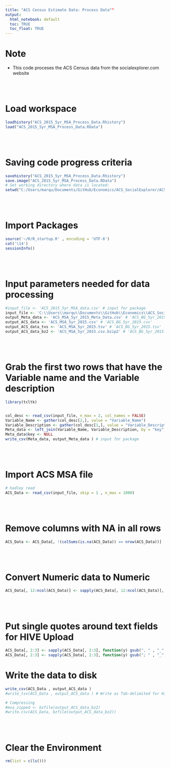 ```yaml
---
title: "ACS Census Estimate Data: Process Data""
output: 
  html_notebook: default
  toc: TRUE
  toc_float: TRUE
---
```


# Note
  - This code proceses the ACS Census data from the socialexplorer.com website

<br> </br>

# Load workspace
```r
loadhistory("ACS_2015_5yr_MSA_Process_Data.Rhistory")
load("ACS_2015_5yr_MSA_Process_Data.RData")
```
<br> </br>

# Saving code progress criteria

```r

savehistory("ACS_2015_5yr_MSA_Process_Data.Rhistory")
save.image("ACS_2015_5yr_MSA_Process_Data.RData")
# Set working directory where data is located:
setwd("C:/Users/marqu/Documents/GitHub/Economics/ACS_SocialExplorer/ACS_2015_MSA_Estimate")
```
<br> </br>

# Import Packages
```r
source('~/R/R_startup.R' , encoding = 'UTF-8')
cat('\14')
sessionInfo()
```
<br></br>

# Input parameters needed for data processing

```r
#input_file <- 'ACS_2015_5yr_MSA_data.csv' # input for package
input_file <- 'C:\\Users\\marqu\\Documents\\GitHub\\Economics\\ACS_SocialExplorer\\ACS_2015_BlockGroup_Estimate\\ACS_2015_5yr_BlockGroup_data.csv'
output_Meta_data <- 'ACS_MSA_5yr_2015_Meta_Data.csv' # 'ACS_BG_5yr_2015_Meta_Data.csv'
output_ACS_data <- 'ACS_MSA_5yr_2015.csv' # 'ACS_BG_5yr_2015.csv'
output_ACS_data_tvs <- 'ACS_MSA_5yr_2015.tsv' # 'ACS_BG_5yr_2015.tsv'
output_ACS_data_bz2 <- 'ACS_MSA_5yr_2015.csv.bzip2' # 'ACS_BG_5yr_2015.csv.bzip2'
```
<br></br>

# Grab the first two rows that have the Variable name and the Variable description
```r
library(tcltk)


col_desc <- read_csv(input_file, n_max = 2, col_names = FALSE)
Variable_Name <- gather(col_desc[2,], value = "Variable_Name")
Variable_Description <- gather(col_desc[1,], value = "Variable_Description")
Meta_data <- left_join(Variable_Name, Variable_Description, by = "key")
Meta_data$key <- NULL
write_csv(Meta_data, output_Meta_data ) # input for package

```
<br></br>

# Import ACS MSA file
```r
# hadley read
ACS_Data <- read_csv(input_file, skip = 1 , n_max = 1000)
```
<br></br>


# Remove columns with NA in all rows
```r

ACS_Data <- ACS_Data[, !(colSums(is.na(ACS_Data)) == nrow(ACS_Data))]
```
<br></br>


# Convert Numeric data to Numeric
```r

ACS_Data[, 12:ncol(ACS_Data)] <- sapply(ACS_Data[, 12:ncol(ACS_Data)], as.numeric) # 12 msa 13/14 bg
```
<br></br>

# Put single quotes around text fields for HIVE Upload
```r

ACS_Data[, 2:3] <- sapply(ACS_Data[, 2:3], function(y) gsub(", " , "_",y) ) # 12 msa 13/14 bg
ACS_Data[, 2:3] <- sapply(ACS_Data[, 2:3], function(y) gsub("; " , "_",y) )
```

# Write the data to disk
```r
write_csv(ACS_Data , output_ACS_data )
#write_tsv(ACS_Data , output_ACS_data ) # Write as Tab-delimited for HIVE upload

# Compressing
#msa_zipped <- bzfile(output_ACS_data_bz2)
#write.csv(ACS_Data, bzfile(output_ACS_data_bz2))
```
<br></br>

# Clear the Environment
```r
rm(list = c(ls()))
```




